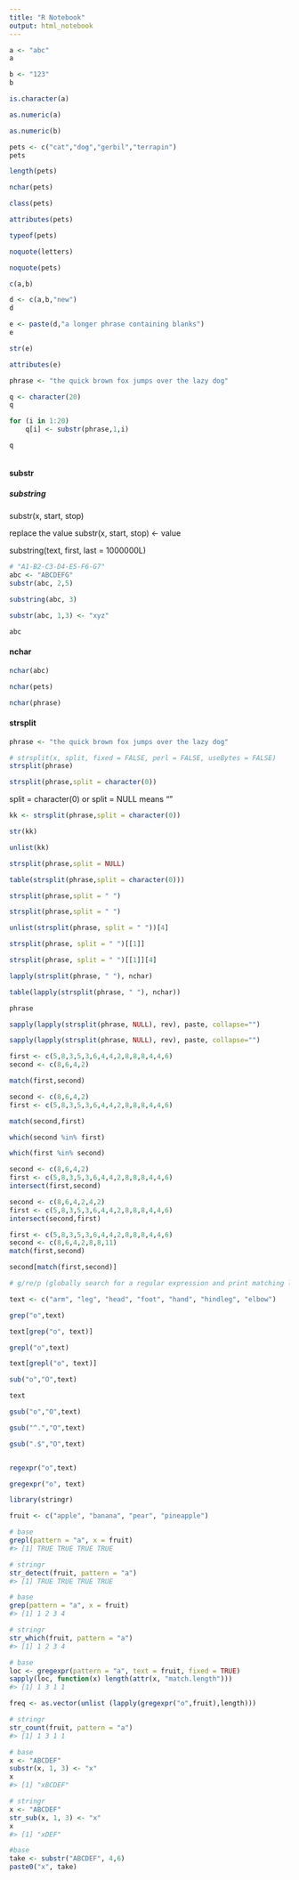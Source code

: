 ```yaml
---
title: "R Notebook"
output: html_notebook
---
```


```r
a <- "abc" 
a
```


```r
b <- "123"
b
```


```r
is.character(a)
```



```r
as.numeric(a)
```


```r
as.numeric(b)
```


```r
pets <- c("cat","dog","gerbil","terrapin")
pets
```



```r
length(pets)
```


```r
nchar(pets)
```


```r
class(pets)
```



```r
attributes(pets)
```


```r
typeof(pets)
```


```r
noquote(letters)
```



```r
noquote(pets)
```


```r
c(a,b)
```


```r
d <- c(a,b,"new")
d
```



```r
e <- paste(d,"a longer phrase containing blanks")
e
```


```r
str(e)
```


```r
attributes(e)
```



```r
phrase <- "the quick brown fox jumps over the lazy dog"
```


```r
q <- character(20)
q
```


```r
for (i in 1:20)
    q[i] <- substr(phrase,1,i)
```



```r
q
```


```r

```

#### substr
##### substring

substr(x, start, stop)

replace the value
substr(x, start, stop) <- value

substring(text, first, last = 1000000L)


```r
# "A1-B2-C3-D4-E5-F6-G7"
abc <- "ABCDEFG"
substr(abc, 2,5)
```

```r
substring(abc, 3)
```



```r
substr(abc, 1,3) <- "xyz"
```


```r
abc
```
#### nchar

```r
nchar(abc)
```



```r
nchar(pets)
```


```r
nchar(phrase)
```
#### strsplit



```r
phrase <- "the quick brown fox jumps over the lazy dog"
```


```r
# strsplit(x, split, fixed = FALSE, perl = FALSE, useBytes = FALSE)
strsplit(phrase)
```

```r
strsplit(phrase,split = character(0))
```
split = character(0) or split = NULL means ""


```r
kk <- strsplit(phrase,split = character(0))
```


```r
str(kk)
```



```r
unlist(kk)
```


```r
strsplit(phrase,split = NULL)
```


```r
table(strsplit(phrase,split = character(0)))
```


```r
strsplit(phrase,split = " ")
```

```r
strsplit(phrase,split = " ")
```
```r
unlist(strsplit(phrase, split = " "))[4]
```

```r
strsplit(phrase, split = " ")[[1]]
```

```r
strsplit(phrase, split = " ")[[1]][4]
```

```r
lapply(strsplit(phrase, " "), nchar)
```

```r
table(lapply(strsplit(phrase, " "), nchar))
```
```r
phrase
```

```r
sapply(lapply(strsplit(phrase, NULL), rev), paste, collapse="")
```

```r
sapply(lapply(strsplit(phrase, NULL), rev), paste, collapse="")
```

```r
first <- c(5,8,3,5,3,6,4,4,2,8,8,8,4,4,6) 
second <- c(8,6,4,2)
```

```r
match(first,second)
```

```r
second <- c(8,6,4,2)
first <- c(5,8,3,5,3,6,4,4,2,8,8,8,4,4,6) 

match(second,first)
```

```r
which(second %in% first)
```
```r

which(first %in% second)
```

```r
second <- c(8,6,4,2)
first <- c(5,8,3,5,3,6,4,4,2,8,8,8,4,4,6) 
intersect(first,second)
```

```r
second <- c(8,6,4,2,4,2)
first <- c(5,8,3,5,3,6,4,4,2,8,8,8,4,4,6) 
intersect(second,first)
```

```r
first <- c(5,8,3,5,3,6,4,4,2,8,8,8,4,4,6) 
second <- c(8,6,4,2,8,8,11)
match(first,second)
```
```r
second[match(first,second)]
```

```r
# g/re/p (globally search for a regular expression and print matching lines
```

```r
text <- c("arm", "leg", "head", "foot", "hand", "hindleg", "elbow")
```

```r
grep("o",text)
```

```r
text[grep("o", text)]
```
```r
grepl("o",text)
```

```r
text[grepl("o", text)]
```


```r
sub("o","O",text)
```

```r
text
```

```r
gsub("o","O",text)
```

```r
gsub("^.","O",text)
```

```r
gsub(".$","O",text)
```

```r

```

```r
regexpr("o",text)
```

```r
gregexpr("o", text)
```

```r
library(stringr)
```

```r
fruit <- c("apple", "banana", "pear", "pineapple")

# base
grepl(pattern = "a", x = fruit)
#> [1] TRUE TRUE TRUE TRUE

```

```r

# stringr
str_detect(fruit, pattern = "a")
#> [1] TRUE TRUE TRUE TRUE
```

```r
# base
grep(pattern = "a", x = fruit)
#> [1] 1 2 3 4


```

```r
# stringr
str_which(fruit, pattern = "a")
#> [1] 1 2 3 4
```

```r
# base 
loc <- gregexpr(pattern = "a", text = fruit, fixed = TRUE)
sapply(loc, function(x) length(attr(x, "match.length")))
#> [1] 1 3 1 1


```

```r
freq <- as.vector(unlist (lapply(gregexpr("o",fruit),length)))
```


```r
# stringr
str_count(fruit, pattern = "a")
#> [1] 1 3 1 1
```

```r
# base
x <- "ABCDEF"
substr(x, 1, 3) <- "x"
x
#> [1] "xBCDEF"
```

```r
# stringr
x <- "ABCDEF"
str_sub(x, 1, 3) <- "x"
x
#> [1] "xDEF"
```

```r
#base
take <- substr("ABCDEF", 4,6)
paste0("x", take)
```

